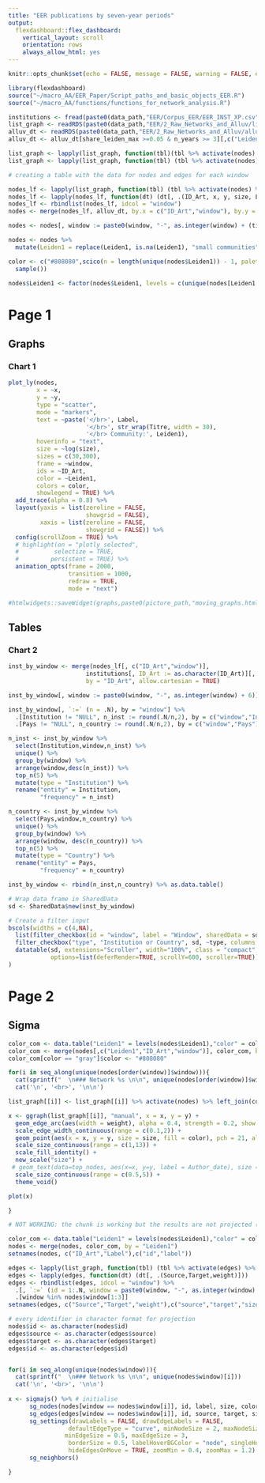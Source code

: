 ```yaml
---
title: "EER publications by seven-year periods"
output: 
  flexdashboard::flex_dashboard:
    vertical_layout: scroll
    orientation: rows
    always_allow_html: yes
---
```


```r
knitr::opts_chunk$set(echo = FALSE, message = FALSE, warning = FALSE, eval = TRUE, include = TRUE)
```

```r
library(flexdashboard)
source("~/macro_AA/EER_Paper/Script_paths_and_basic_objects_EER.R")
source("~/macro_AA/functions/functions_for_network_analysis.R")

institutions <- fread(paste0(data_path,"EER/Corpus_EER/EER_INST_XP.csv", quote="")) %>% data.table
list_graph <- readRDS(paste0(data_path,"EER/2_Raw_Networks_and_Alluv/list_networks.rds"))
alluv_dt <- readRDS(paste0(data_path,"EER/2_Raw_Networks_and_Alluv/alluv_dt.rds"))
alluv_dt <- alluv_dt[share_leiden_max >=0.05 & n_years >= 3][,c("Leiden1","Window","Id")]
```

```r

list_graph <- lapply(list_graph, function(tbl)(tbl %>% activate(nodes) %>% mutate(size = replace(size, size == 0, 1))))
list_graph <- lapply(list_graph, function(tbl) (tbl %>% activate(nodes) %>% mutate(x = rescale(x, to = c(0,1000)), y = rescale(y, to = c(0,1000)))))

# creating a table with the data for nodes and edges for each window

nodes_lf <- lapply(list_graph, function(tbl) (tbl %>% activate(nodes) %>% as.data.table()))
nodes_lf <- lapply(nodes_lf, function(dt) (dt[, .(ID_Art, x, y, size, Label, Titre, Nom_ISI)]))
nodes_lf <- rbindlist(nodes_lf, idcol = "window")
nodes <- merge(nodes_lf, alluv_dt, by.x = c("ID_Art","window"), by.y = c("Id","Window"), all.x = TRUE) 

nodes <- nodes[, window := paste0(window, "-", as.integer(window) + (time_window-1))][order(ID_Art, window)]

nodes <- nodes %>% 
  mutate(Leiden1 = replace(Leiden1, is.na(Leiden1), "small communities"))

color <- c("#808080",scico(n = length(unique(nodes$Leiden1)) - 1, palette = "roma") %>% 
  sample())

nodes$Leiden1 <- factor(nodes$Leiden1, levels = c(unique(nodes[Leiden1 == "small communities"]$Leiden1), unique(nodes[Leiden1 != "small communities"]$Leiden1)))
```

# Page 1

Graphs {data-height=650}
-------------------------------------

### Chart 1

```r
plot_ly(nodes, 
        x = ~x, 
        y = ~y,
        type = "scatter",
        mode = "markers",
        text = ~paste('</br>', Label,
                      '</br>', str_wrap(Titre, width = 30),
                      '</br> Community:', Leiden1),
        hoverinfo = "text",
        size = ~log(size),
        sizes = c(30,300),
        frame = ~window,
        ids = ~ID_Art,
        color = ~Leiden1,
        colors = color,
        showlegend = TRUE) %>% 
  add_trace(alpha = 0.8) %>% 
  layout(yaxis = list(zeroline = FALSE,
                      showgrid = FALSE),
         xaxis = list(zeroline = FALSE,
                      showgrid = FALSE)) %>% 
  config(scrollZoom = TRUE) %>% 
  # highlight(on = "plotly_selected", 
  #          selectize = TRUE, 
  #         persistent = TRUE) %>% 
  animation_opts(frame = 2000,
                 transition = 1000,
                 redraw = TRUE,
                 mode = "next") 

#htmlwidgets::saveWidget(graphs,paste0(picture_path,"moving_graphs.html"), selfcontained = FALSE)
```

Tables {data-height=650}
-------------------------------------

### Chart 2

```r
inst_by_window <- merge(nodes_lf[, c("ID_Art","window")],
                      institutions[, ID_Art := as.character(ID_Art)][, c("ID_Art","Institution","Pays","Ordre")], 
                      by = "ID_Art", allow.cartesian = TRUE)

inst_by_window[, window := paste0(window, "-", as.integer(window) + 6)]

inst_by_window[, `:=` (n = .N), by = "window"] %>% 
  .[Institution != "NULL", n_inst := round(.N/n,2), by = c("window","Institution")] %>% 
  .[Pays != "NULL", n_country := round(.N/n,2), by = c("window","Pays")] 

n_inst <- inst_by_window %>% 
  select(Institution,window,n_inst) %>% 
  unique() %>% 
  group_by(window) %>% 
  arrange(window,desc(n_inst)) %>% 
  top_n(5) %>% 
  mutate(type = "Institution") %>% 
  rename("entity" = Institution,
         "frequency" = n_inst)

n_country <- inst_by_window %>% 
  select(Pays,window,n_country) %>% 
  unique() %>% 
  group_by(window) %>% 
  arrange(window, desc(n_country)) %>% 
  top_n(5) %>% 
  mutate(type = "Country") %>% 
  rename("entity" = Pays,
         "frequency" = n_country)

inst_by_window <- rbind(n_inst,n_country) %>% as.data.table()

# Wrap data frame in SharedData
sd <- SharedData$new(inst_by_window)

# Create a filter input
bscols(widths = c(4,NA),
  list(filter_checkbox(id = "window", label = "Window", sharedData = sd, group = ~window, columns = 3),
  filter_checkbox("type", "Institution or Country", sd, ~type, columns = 2)),
  datatable(sd, extensions="Scroller", width="100%", class = "compact",
            options=list(deferRender=TRUE, scrollY=600, scroller=TRUE))
)

```

# Page 2

Sigma{.tabset}
-------------------------------------

```r
color_com <- data.table("Leiden1" = levels(nodes$Leiden1),"color" = color)
color_com <- merge(nodes[,c("Leiden1","ID_Art","window")], color_com, by = "Leiden1")
color_com[color == "gray"]$color <- "#808080"

for(i in seq_along(unique(nodes[order(window)]$window))){
  cat(sprintf("  \n### Network %s \n\n", unique(nodes[order(window)]$window)[i]))
  cat('\n', '<br>', '\n\n')

list_graph[[i]] <- list_graph[[i]] %>% activate(nodes) %>% left_join(color_com[window == unique(color_com[order(window)]$window)[i]])

x <- ggraph(list_graph[[i]], "manual", x = x, y = y) + 
  geom_edge_arc(aes(width = weight), alpha = 0.4, strength = 0.2, show.legend = FALSE) +
  scale_edge_width_continuous(range = c(0.1,2)) +
  geom_point(aes(x = x, y = y, size = size, fill = color), pch = 21, alpha = 0.9, show.legend = FALSE) +
  scale_size_continuous(range = c(1,13)) +
  scale_fill_identity() +
  new_scale("size") +
 # geom_text(data=top_nodes, aes(x=x, y=y, label = Author_date), size = 3, fontface="bold", alpha = 1, show.legend = FALSE) +
  scale_size_continuous(range = c(0.5,5)) +
  theme_void()

plot(x)

}
```



```r
# NOT WORKING: the chunk is working but the results are not projected (even if projected if we do it one by one)

color_com <- data.table("Leiden1" = levels(nodes$Leiden1),"color" = color)
nodes <- merge(nodes, color_com, by = "Leiden1")
setnames(nodes, c("ID_Art","Label"),c("id","label"))

edges <- lapply(list_graph, function(tbl) (tbl %>% activate(edges) %>% as.data.table()))
edges <- lapply(edges, function(dt) (dt[, .(Source,Target,weight)]))
edges <- rbindlist(edges, idcol = "window") %>% 
  .[, `:=` (id = 1:.N, window = paste0(window, "-", as.integer(window) + (time_window-1)))] %>% 
  .[window %in% nodes$window[1:3]]
setnames(edges, c("Source","Target","weight"),c("source","target","size"))

# every identifier in character format for projection
nodes$id <- as.character(nodes$id)
edges$source <- as.character(edges$source)
edges$target <- as.character(edges$target)
edges$id <- as.character(edges$id)


for(i in seq_along(unique(nodes$window))){
  cat(sprintf("  \n### Network %s \n\n", unique(nodes$window)[i]))
  cat('\n', '<br>', '\n\n')
  
x <- sigmajs() %>% # initialise
      sg_nodes(nodes[window == nodes$window[i]], id, label, size, color, x, y) %>% # add nodes
      sg_edges(edges[window == nodes$window[i]], id, source, target, size) %>% # add edges
      sg_settings(drawLabels = FALSE, drawEdgeLabels = FALSE, 
                 defaultEdgeType = "curve", minNodeSize = 2, maxNodeSize = 8, 
                minEdgeSize = 0.5, maxEdgeSize = 3,
                 borderSize = 0.5, labelHoverBGColor = "node", singleHover = TRUE,
                 hideEdgesOnMove = TRUE, zoomMin = 0.4, zoomMax = 1.2) %>% 
      sg_neighbors()

}
```   

 
